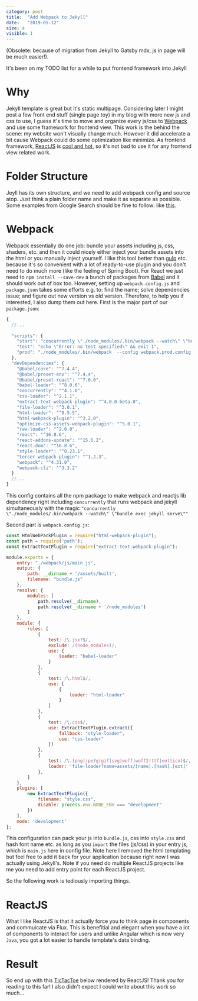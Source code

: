 ```yaml
---
category: post
title:  "Add Webpack to Jekyll"
date:   "2019-05-12"
size: 4
visible: 1
---
```


(Obsolete: because of migration from Jekyll to Gatsby mdx, js in page will be much easier!).

It's been on my TODO list for a while to put frontend framework into Jekyll


# Why
Jekyll template is great but it's static multipage. Considering later I might post a few front end stuff (single page toy) in my blog with more new js and css to use, I guess it's time to move and organize every js/css to [Webpack](https://webpack.js.org/) and use some framework for frontend view. This work is the behind the scene: my website won't visually change much. However it did accelerate a bit cause Webpack could do some optimization like minimize. As frontend framework, [ReactJS](https://reactjs.org/) is [cool and hot](https://2018.stateofjs.com/front-end-frameworks/conclusion/), so it's not bad to use it for any frontend view related work.

# Folder Structure
Jeyll has its own structure, and we need to add webpack config and source atop. Just think a plain folder name and make it as separate as possible. Some examples from Google Search should be fine to follow: like [this](https://medium.com/@allizadrozny/using-webpack-and-react-with-jekyll-cfe137f8a2cc).

# Webpack
Webpack essentially do one job: bundle your assets including js, css, shaders, etc. and then it could nicely either inject your bundle assets into the html or you manually inject yourself. I like this tool better than [gulp](https://gulpjs.com/) etc. because it's so convenient with a lot of ready-to-use plugin and you don't need to do much more (like the feeling of Spring Boot). For React we just need to `npm install --save-dev` a bunch of packages from [Babel](https://babeljs.io/docs/en/) and it should work out of box too. However, setting up `webpack.config.js` and `package.json` takes some efforts e.g. to: find the name; solve dependencies issue; and figure out new version vs old version. Therefore, to help you if interested, I also dump them out here. First is the major part of our `package.json`:

```javascript
{
  //...
    
  "scripts": {
    "start": "concurrently \"./node_modules/.bin/webpack --watch\" \"bundle exec jekyll serve\"",
    "test": "echo \"Error: no test specified\" && exit 1",
    "prod": "./node_modules/.bin/webpack  --config webpack.prod.config.js"
  },
  "devDependencies": {
    "@babel/core": "^7.4.4",
    "@babel/preset-env": "^7.4.4",
    "@babel/preset-react": "^7.0.0",
    "babel-loader": "^8.0.6",
    "concurrently": "^4.1.0",
    "css-loader": "^2.1.1",
    "extract-text-webpack-plugin": "^4.0.0-beta.0",
    "file-loader": "^3.0.1",
    "html-loader": "^0.5.5",
    "html-webpack-plugin": "^3.2.0",
    "optimize-css-assets-webpack-plugin": "^5.0.1",
    "raw-loader": "^2.0.0",
    "react": "^16.8.6",
    "react-addons-update": "^15.6.2",
    "react-dom": "^16.8.6",
    "style-loader": "^0.23.1",
    "terser-webpack-plugin": "^1.2.3",
    "webpack": "^4.31.0",
    "webpack-cli": "^3.3.2"
  }
  //...
}
```

This config contains all the npm package to make webpack and reactjs lib dependency right including `concurrently` that runs webpack and jekyll simultaneously with the magic `"concurrently \"./node_modules/.bin/webpack --watch\" \"bundle exec jekyll serve\""`

Second part is `webpack.config.js`:
```javascript
const HtmlWebPackPlugin = require("html-webpack-plugin");
const path = require('path');
const ExtractTextPlugin = require("extract-text-webpack-plugin");

module.exports = {
    entry: "./webpack/js/main.js",
    output: {
        path: __dirname + '/assets/built',
        filename: "bundle.js"
    },
    resolve: {
        modules: [
            path.resolve(__dirname),
            path.resolve(__dirname + '/node_modules')
        ]
    },
    module: {
        rules: [
            {
                test: /\.jsx?$/,
                exclude: /(node_modules)/,
                use: {
                    loader: "babel-loader"
                }
            },
            {
                test: /\.html$/,
                use: [
                    {
                        loader: "html-loader"
                    }
                ]
            },
            {
                test: /\.css$/,
                use: ExtractTextPlugin.extract({
                    fallback: "style-loader",
                    use: "css-loader"
                })
            },
            {
                test: /\.(png|jpe?g|gif|svg|woff|woff2|ttf|eot|ico)$/,
                loader: 'file-loader?name=assets/[name].[hash].[ext]'
            },
        ]
    },
    plugins: [
        new ExtractTextPlugin({
            filename: "style.css",
            disable: process.env.NODE_ENV === "development"
        })
    ],
    mode: 'development' 
};
```
This configuration can pack your js into `bundle.js`, css into `style.css` and hash font name etc. as long as you `import` the files (js/css) in your entry js, which is `main.js` here in config file. Note here I removed the html templating but feel free to add it back for your application because right now I was actually using Jekyll's. Note if you need do multiple ReactJS projects like me you need to add entry point for each ReactJS project.

So the following work is tediously importing things.

# ReactJS
What I like ReactJS is that it actually force you to think page in components and commuicate via Flux. This is benefitial and elegant when you have a lot of components to interact for users and unlike Angular which is now very `Java`, you got a lot easier to handle template's data binding.


# Result
So end up with this [TicTacToe](https://codepen.io/gaearon/pen/gWWZgR?editors=0010) below rendered by ReactJS! Thank you for reading to this far! I also didn't expect I could write about this work so much...

<!-- <div id='react&#45;example'> -->
<!-- </div> -->
<!-- <link href="/assets/built/example&#45;style.css" rel="stylesheet"> -->
<!-- <script type="text/javascript" src="/assets/built/example&#45;bundle.js" charset="utf&#45;8"></script> -->
